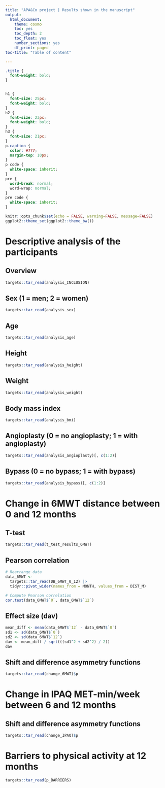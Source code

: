 ```yaml
---
title: "APA&Co project | Results shown in the manuscript"
output: 
  html_document:
    theme: cosmo
    toc: yes
    toc_depth: 2
    toc_float: yes
    number_sections: yes
    df_print: paged
toc-title: "Table of content"

---
```

```css
.title {
  font-weight: bold;
}


h1 {
  font-size: 25px;
  font-weight: bold;
}
h2 {
  font-size: 23px;
  font-weight: bold;
}
h3 {
  font-size: 21px;
}
p.caption {
  color: #777;
  margin-top: 10px;
}
p code {
  white-space: inherit;
}
pre {
  word-break: normal;
  word-wrap: normal;
}
pre code {
  white-space: inherit;
}
```

```r
knitr::opts_chunk$set(echo = FALSE, warning=FALSE, message=FALSE)
ggplot2::theme_set(ggplot2::theme_bw())
```

# Descriptive analysis of the participants
## Overview
```r
targets::tar_read(analysis_INCLUSION)
```

## Sex (1 = men; 2 = women)
```r
targets::tar_read(analysis_sex)
```

## Age
```r
targets::tar_read(analysis_age)
```

## Height
```r
targets::tar_read(analysis_height)
```

## Weight
```r
targets::tar_read(analysis_weight)
```

## Body mass index
```r
targets::tar_read(analysis_bmi)
```

## Angioplasty (0 = no angioplasty; 1 = with angioplasty)
```r
targets::tar_read(analysis_angioplasty)[, c(1:2)]
```

## Bypass (0 = no bypass; 1 = with bypass)
```r
targets::tar_read(analysis_bypass)[, c(1:2)]
```

# Change in 6MWT distance between 0 and 12 months
## T-test
```r
targets::tar_read(t_test_results_6MWT)
```

## Pearson correlation
```r
# Rearrange data
data_6MWT <- 
  targets::tar_read(DB_6MWT_0_12) |> 
  tidyr::pivot_wider(names_from = MONTH, values_from = DIST_M)

# Compute Pearson correlation
cor.test(data_6MWT$`0`, data_6MWT$`12`)
```

## Effect size (dav)
```r
mean_diff <- mean(data_6MWT$`12` - data_6MWT$`0`)
sd1 <- sd(data_6MWT$`0`)
sd2 <- sd(data_6MWT$`12`)
dav <- mean_diff / sqrt(((sd1^2 + sd2^2) / 2))
dav
```


## Shift and difference asymmetry functions
```r
targets::tar_read(change_6MWT)$p
```

# Change in IPAQ MET-min/week between 6 and 12 months
## Shift and difference asymmetry functions
```r
targets::tar_read(change_IPAQ)$p
```

# Barriers to physical activity at 12 months
```r
targets::tar_read(p_BARRIERS)
```


